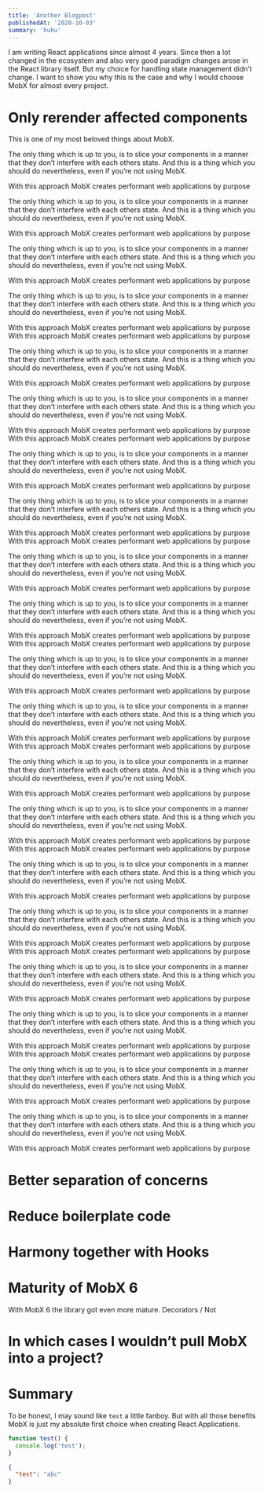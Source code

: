 ```yaml
---
title: 'Another Blogpost'
publishedAt: '2020-10-03'
summary: 'huhu'
---
```


<MainImage
  src="/images/blog/mobx-2021.png"
  width="700"
  height="350"
  alt="Mobx creates performant web apps by purpose"
/>

I am writing React applications since almost 4 years. Since then a lot changed in the ecosystem and also very good paradigm changes arose in the React library itself. But my choice for handling state management didn’t change. I want to show you why this is the case and why I would choose MobX for almost every project.

# Only rerender affected components

This is one of my most beloved things about MobX.

The only thing which is up to you, is to slice your components in a manner that they don’t interfere with each others state. And this is a thing which you should do nevertheless, even if you’re not using MobX.

With this approach MobX creates performant web applications by purpose

The only thing which is up to you, is to slice your components in a manner that they don’t interfere with each others state. And this is a thing which you should do nevertheless, even if you’re not using MobX.

With this approach MobX creates performant web applications by purpose

The only thing which is up to you, is to slice your components in a manner that they don’t interfere with each others state. And this is a thing which you should do nevertheless, even if you’re not using MobX.

With this approach MobX creates performant web applications by purpose

The only thing which is up to you, is to slice your components in a manner that they don’t interfere with each others state. And this is a thing which you should do nevertheless, even if you’re not using MobX.

With this approach MobX creates performant web applications by purpose
With this approach MobX creates performant web applications by purpose

The only thing which is up to you, is to slice your components in a manner that they don’t interfere with each others state. And this is a thing which you should do nevertheless, even if you’re not using MobX.

With this approach MobX creates performant web applications by purpose

The only thing which is up to you, is to slice your components in a manner that they don’t interfere with each others state. And this is a thing which you should do nevertheless, even if you’re not using MobX.

With this approach MobX creates performant web applications by purpose
With this approach MobX creates performant web applications by purpose

The only thing which is up to you, is to slice your components in a manner that they don’t interfere with each others state. And this is a thing which you should do nevertheless, even if you’re not using MobX.

With this approach MobX creates performant web applications by purpose

The only thing which is up to you, is to slice your components in a manner that they don’t interfere with each others state. And this is a thing which you should do nevertheless, even if you’re not using MobX.

With this approach MobX creates performant web applications by purpose
With this approach MobX creates performant web applications by purpose

The only thing which is up to you, is to slice your components in a manner that they don’t interfere with each others state. And this is a thing which you should do nevertheless, even if you’re not using MobX.

With this approach MobX creates performant web applications by purpose

The only thing which is up to you, is to slice your components in a manner that they don’t interfere with each others state. And this is a thing which you should do nevertheless, even if you’re not using MobX.

With this approach MobX creates performant web applications by purpose
With this approach MobX creates performant web applications by purpose

The only thing which is up to you, is to slice your components in a manner that they don’t interfere with each others state. And this is a thing which you should do nevertheless, even if you’re not using MobX.

With this approach MobX creates performant web applications by purpose

The only thing which is up to you, is to slice your components in a manner that they don’t interfere with each others state. And this is a thing which you should do nevertheless, even if you’re not using MobX.

With this approach MobX creates performant web applications by purpose
With this approach MobX creates performant web applications by purpose

The only thing which is up to you, is to slice your components in a manner that they don’t interfere with each others state. And this is a thing which you should do nevertheless, even if you’re not using MobX.

With this approach MobX creates performant web applications by purpose

The only thing which is up to you, is to slice your components in a manner that they don’t interfere with each others state. And this is a thing which you should do nevertheless, even if you’re not using MobX.

With this approach MobX creates performant web applications by purpose
With this approach MobX creates performant web applications by purpose

The only thing which is up to you, is to slice your components in a manner that they don’t interfere with each others state. And this is a thing which you should do nevertheless, even if you’re not using MobX.

With this approach MobX creates performant web applications by purpose

The only thing which is up to you, is to slice your components in a manner that they don’t interfere with each others state. And this is a thing which you should do nevertheless, even if you’re not using MobX.

With this approach MobX creates performant web applications by purpose
With this approach MobX creates performant web applications by purpose

The only thing which is up to you, is to slice your components in a manner that they don’t interfere with each others state. And this is a thing which you should do nevertheless, even if you’re not using MobX.

With this approach MobX creates performant web applications by purpose

The only thing which is up to you, is to slice your components in a manner that they don’t interfere with each others state. And this is a thing which you should do nevertheless, even if you’re not using MobX.

With this approach MobX creates performant web applications by purpose
With this approach MobX creates performant web applications by purpose

The only thing which is up to you, is to slice your components in a manner that they don’t interfere with each others state. And this is a thing which you should do nevertheless, even if you’re not using MobX.

With this approach MobX creates performant web applications by purpose

The only thing which is up to you, is to slice your components in a manner that they don’t interfere with each others state. And this is a thing which you should do nevertheless, even if you’re not using MobX.

With this approach MobX creates performant web applications by purpose

# Better separation of concerns

# Reduce boilerplate code

# Harmony together with Hooks

# Maturity of MobX 6

With MobX 6 the library got even more mature. Decorators / Not

# In which cases I wouldn’t pull MobX into a project?

# Summary

To be honest, I may sound like `test` a little fanboy. But with all those benefits MobX is just my absolute first choice when creating React Applications.

```js
function test() {
  console.log('test');
}
```

```js:package.json
{
  "test": "abc"
}
```

